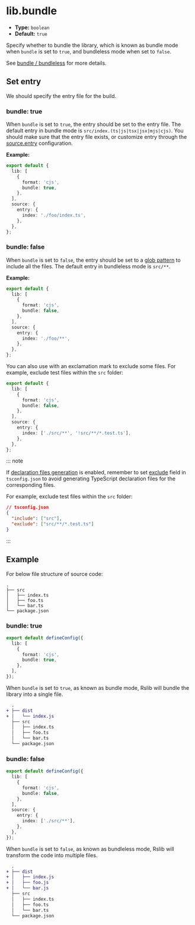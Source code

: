 # lib.bundle

- **Type:** `boolean`
- **Default:** `true`

Specify whether to bundle the library, which is known as bundle mode when `bundle` is set to `true`, and bundleless mode when set to `false`.

See [bundle / bundleless](/guide/basic/output-structure#bundle--bundleless) for more details.

## Set entry

We should specify the entry file for the build.

### bundle: true

When `bundle` is set to `true`, the entry should be set to the entry file. The default entry in bundle mode is `src/index.(ts|js|tsx|jsx|mjs|cjs)`. You should make sure that the entry file exists, or customize entry through the [source.entry](https://rsbuild.dev/config/source/entry) configuration.

**Example:**

```ts title="rslib.config.ts"
export default {
  lib: [
    {
      format: 'cjs',
      bundle: true,
    },
  ],
  source: {
    entry: {
      index: './foo/index.ts',
    },
  },
};
```

### bundle: false

When `bundle` is set to `false`, the entry should be set to a [glob pattern](https://github.com/micromatch/picomatch#globbing-features) to include all the files. The default entry in bundleless mode is `src/**`.

**Example:**

```ts title="rslib.config.ts"
export default {
  lib: [
    {
      format: 'cjs',
      bundle: false,
    },
  ],
  source: {
    entry: {
      index: './foo/**',
    },
  },
};
```

You can also use with an exclamation mark to exclude some files. For example, exclude test files within the `src` folder:

```ts title="rslib.config.ts"
export default {
  lib: [
    {
      format: 'cjs',
      bundle: false,
    },
  ],
  source: {
    entry: {
      index: ['./src/**', '!src/**/*.test.ts'],
    },
  },
};
```

::: note

If [declaration files generation](/config/lib/dts) is enabled, remember to set [exclude](https://www.typescriptlang.org/tsconfig/#exclude) field in `tsconfig.json` to avoid generating TypeScript declaration files for the corresponding files.

For example, exclude test files within the `src` folder:

```json
// tsconfig.json
{
  "include": ["src"],
  "exclude": ["src/**/*.test.ts"]
}
```

:::

## Example

For below file structure of source code:

```
.
├── src
│   ├── index.ts
│   ├── foo.ts
│   └── bar.ts
└── package.json
```

### bundle: true

```ts title="rslib.config.ts"
export default defineConfig({
  lib: [
    {
      format: 'cjs',
      bundle: true,
    },
  ],
});
```

When `bundle` is set to `true`, as known as bundle mode, Rslib will bundle the library into a single file.

```diff
  .
+ ├── dist
+ │   └── index.js
  ├── src
  │   ├── index.ts
  │   ├── foo.ts
  │   └── bar.ts
  └── package.json
```

### bundle: false

```ts title="rslib.config.ts"
export default defineConfig({
  lib: [
    {
      format: 'cjs',
      bundle: false,
    },
  ],
  source: {
    entry: {
      index: ['./src/**'],
    },
  },
});
```

When `bundle` is set to `false`, as known as bundleless mode, Rslib will transform the code into multiple files.

```diff
  .
+ ├── dist
+ │   ├── index.js
+ │   ├── foo.js
+ │   └── bar.js
  ├── src
  │   ├── index.ts
  │   ├── foo.ts
  │   └── bar.ts
  └── package.json
```

